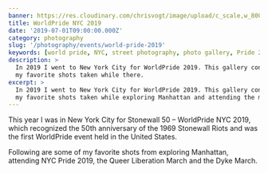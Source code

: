 ```yaml
---
banner: https://res.cloudinary.com/chrisvogt/image/upload/c_scale,w_800/v1575433537/photos/2019-nyc-world-pride/IMG_7034.jpg
title: WorldPride NYC 2019
date: '2019-07-01T09:00:00.000Z'
category: photography
slug: '/photography/events/world-pride-2019'
keywords: [world pride, NYC, street photography, photo gallery, Pride 2019]
description: >
  In 2019 I went to New York City for WorldPride 2019. This gallery contains
  my favorite shots taken while there.
excerpt: >
  In 2019 I went to New York City for WorldPride 2019. This gallery contains
  my favorite shots taken while exploring Manhattan and attending the marches.
---
```


This year I was in New York City for Stonewall 50 – WorldPride NYC 2019, which recognized the 50th anniversary of the 1969 Stonewall Riots and was the first WorldPride event held in the United States.

Following are some of my favorite shots from exploring Manhattan, attending NYC Pride 2019, the Queer Liberation March and the Dyke March.


<PhotoGallery photos={photos} />
